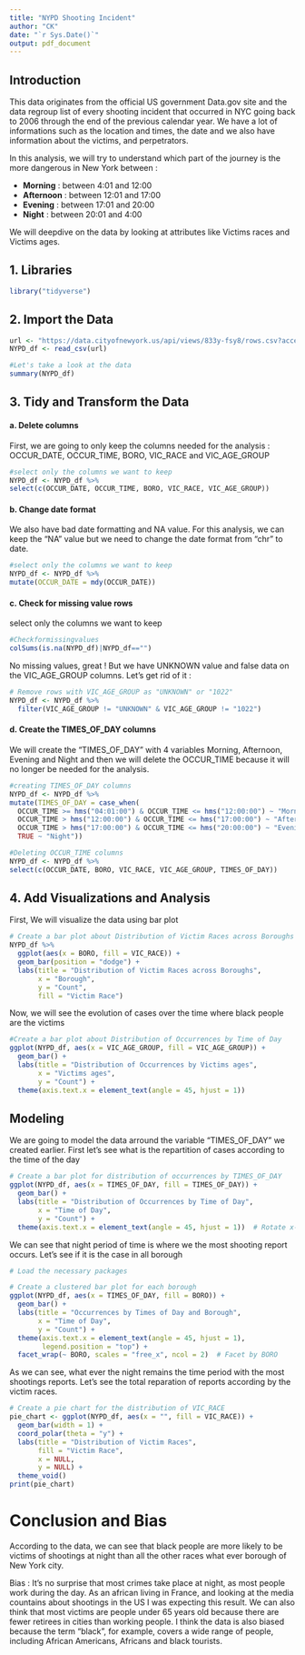 ```yaml
---
title: "NYPD Shooting Incident"
author: "CK"
date: "`r Sys.Date()`"
output: pdf_document
---
```


## Introduction

This data originates from the official US government Data.gov site and the data regroup list  of every shooting incident that occurred in NYC going back to 2006 through the end of the previous calendar year. We have a lot of informations such as the location and times, the date and we also have information about the victims, and perpetrators.

In this analysis, we will try to understand which part of the journey is the more dangerous in New York between :

* **Morning** : between 4:01 and 12:00
* **Afternoon** : between 12:01 and 17:00
* **Evening** : between 17:01 and 20:00
* **Night** : between 20:01 and 4:00

We will deepdive on the data by looking at attributes like Victims races and Victims ages.

## 1. Libraries
```r
library("tidyverse")
```

## 2. Import the Data
```r
url <- "https://data.cityofnewyork.us/api/views/833y-fsy8/rows.csv?accessType=DOWNLOAD"
NYPD_df <- read_csv(url)
```

```r
#Let's take a look at the data
summary(NYPD_df)
```

## 3. Tidy and Transform the Data

#### a. Delete columns
First, we are going to only keep the columns needed for the analysis : OCCUR_DATE, OCCUR_TIME, BORO, VIC_RACE and VIC_AGE_GROUP
```r
#select only the columns we want to keep
NYPD_df <- NYPD_df %>%
select(c(OCCUR_DATE, OCCUR_TIME, BORO, VIC_RACE, VIC_AGE_GROUP))
```

#### b. Change date format
We also have bad date formatting and NA value. For this analysis, we can keep the "NA" value but we need to change the date format from "chr" to date.
```r
#select only the columns we want to keep
NYPD_df <- NYPD_df %>%
mutate(OCCUR_DATE = mdy(OCCUR_DATE))
```

#### c. Check for missing value rows
select only the columns we want to keep
```r
#Checkformissingvalues
colSums(is.na(NYPD_df)|NYPD_df=="")
```
No missing values, great ! But we have UNKNOWN value and false data on the VIC_AGE_GROUP columns. Let's get rid of it :
```r
# Remove rows with VIC_AGE_GROUP as "UNKNOWN" or "1022"
NYPD_df <- NYPD_df %>%
  filter(VIC_AGE_GROUP != "UNKNOWN" & VIC_AGE_GROUP != "1022")
```

#### d. Create the TIMES_OF_DAY columns
We will create the "TIMES_OF_DAY" with 4 variables Morning, Afternoon, Evening and Night and then we will delete the OCCUR_TIME because it will no longer be needed for the analysis.
```r
#creating TIMES_OF_DAY columns
NYPD_df <- NYPD_df %>%
mutate(TIMES_OF_DAY = case_when(
  OCCUR_TIME >= hms("04:01:00") & OCCUR_TIME <= hms("12:00:00") ~ "Morning",
  OCCUR_TIME > hms("12:00:00") & OCCUR_TIME <= hms("17:00:00") ~ "Afternoon",
  OCCUR_TIME > hms("17:00:00") & OCCUR_TIME <= hms("20:00:00") ~ "Evening",
  TRUE ~ "Night"))
```

```r
#Deleting OCCUR_TIME columns
NYPD_df <- NYPD_df %>%
select(c(OCCUR_DATE, BORO, VIC_RACE, VIC_AGE_GROUP, TIMES_OF_DAY))
```

## 4. Add Visualizations and Analysis
First, We will visualize the data using bar plot
```r
# Create a bar plot about Distribution of Victim Races across Boroughs
NYPD_df %>%
  ggplot(aes(x = BORO, fill = VIC_RACE)) +
  geom_bar(position = "dodge") +
  labs(title = "Distribution of Victim Races across Boroughs",
       x = "Borough",
       y = "Count",
       fill = "Victim Race")
```
Now, we will see the evolution of cases over the time where black people are the victims

```r
#Create a bar plot about Distribution of Occurrences by Time of Day
ggplot(NYPD_df, aes(x = VIC_AGE_GROUP, fill = VIC_AGE_GROUP)) +
  geom_bar() +
  labs(title = "Distribution of Occurrences by Victims ages",
       x = "Victims ages",
       y = "Count") +
  theme(axis.text.x = element_text(angle = 45, hjust = 1))
```

## Modeling
We are going to model the data arround the variable "TIMES_OF_DAY" we created earlier. First let's see what is the repartition of cases according to the time of the day

```r
# Create a bar plot for distribution of occurrences by TIMES_OF_DAY
ggplot(NYPD_df, aes(x = TIMES_OF_DAY, fill = TIMES_OF_DAY)) +
  geom_bar() +
  labs(title = "Distribution of Occurrences by Time of Day",
       x = "Time of Day",
       y = "Count") +
  theme(axis.text.x = element_text(angle = 45, hjust = 1))  # Rotate x-axis labels for better readability
```
We can see that night period of time is where we the most shooting report occurs. Let's see if it is the case in all borough

```r
# Load the necessary packages

# Create a clustered bar plot for each borough
ggplot(NYPD_df, aes(x = TIMES_OF_DAY, fill = BORO)) +
  geom_bar() +
  labs(title = "Occurrences by Times of Day and Borough",
       x = "Time of Day",
       y = "Count") +
  theme(axis.text.x = element_text(angle = 45, hjust = 1),
        legend.position = "top") +
  facet_wrap(~ BORO, scales = "free_x", ncol = 2)  # Facet by BORO
```
As we can see, what ever the night remains the time period with the most shootings reports.
Let's see the total reparation of reports according by the victim races.
```r
# Create a pie chart for the distribution of VIC_RACE
pie_chart <- ggplot(NYPD_df, aes(x = "", fill = VIC_RACE)) +
  geom_bar(width = 1) +
  coord_polar(theta = "y") +
  labs(title = "Distribution of Victim Races",
       fill = "Victim Race",
       x = NULL,
       y = NULL) +
  theme_void()
print(pie_chart)
```

# Conclusion and Bias

According to the data, we can see that black people are more likely to be victims of shootings at night than all the other races what ever borough of New York city. 

Bias : It's no surprise that most crimes take place at night, as most people work during the day. As an african living in France, and looking at the media countains about shootings in the US I was expecting this result. We can also think that most victims are people under 65 years old because there are fewer retirees in cities than working people. I think the data is also biased because the term "black", for example, covers a wide range of people, including African Americans, Africans and black tourists.


  
  
  
  
  
